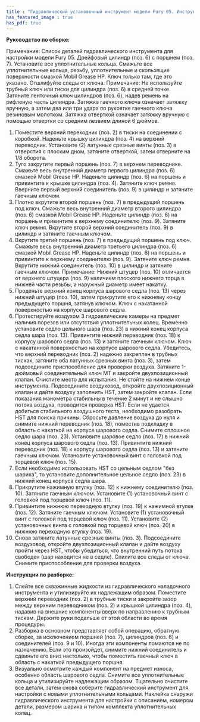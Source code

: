 ```yaml
---
title : "Гидравлический установочный инструмент модели Fury 05. Инструкция по сборке"
has_featured_image : true
has_pdf: true
---
```


**Руководство по сборке:**

Примечание: Список деталей гидравлического инструмента для настройки модели Fury 05.
Дрейфовый цилиндр (поз. 6) с поршнем (поз. 7). Установите все уплотнительные кольца. Смажьте все уплотнительные кольца, резьбу, уплотнительные и скользящие поверхности смазкой Mobil Grease HP. Ключ только там, где это указано. Отшлифуйте следы от ключа. Примечание: Не используйте трубный ключ или тиски для цилиндра (поз. 6) в средней точке. Затяните ленточный ключ цилиндров (поз. 6), надев ремень на рифленую часть цилиндра. Затяжка гаечного ключа означает затяжку вручную, а затем два или три удара по рукоятке гаечного ключа резиновым молотком. Затяжка отверткой означает затяжку вручную с помощью отвертки со средним лезвием длиной 6 дюймов.

1. Поместите верхний переходник (поз. 2) в тиски на соединении с коробкой. Наденьте крышку цилиндра (поз. 4) на верхний переводник. Установите (2) латунные срезные винты (поз. 3) в отверстия с плоским дном, затяните отверткой, затем отверните на 1/8 оборота.
2. Туго закрутите первый поршень (поз. 7) в верхнем переводнике. Смажьте весь внутренний диаметр первого цилиндра (поз. 6) смазкой Mobil Grease HP. Наденьте цилиндр (поз. 6) на поршень и привинтите к крышке цилиндра (поз. 4). Затяните ключ ремня. Вверните первый верхний соединитель (поз. 9) в цилиндр и затяните гаечным ключом.
3. Плотно вкрутите второй поршень (поз. 7) в предыдущий поршень под ключ. Смажьте весь внутренний диаметр второго цилиндра (поз. 6) смазкой Mobil Grease HP. Наденьте цилиндр (поз. 6) на поршень и привинтите к верхнему соединителю (поз. 9). Затяните ключ ремня. Вкрутите второй верхний соединитель (поз. 9) в цилиндр и затяните гаечным ключом.
4. Вкрутите третий поршень (поз. 7) в предыдущий поршень под ключ. Смажьте весь внутренний диаметр третьего цилиндра (поз. 6) смазкой Mobil Grease HP. Наденьте цилиндр (поз. 6) на поршень и привинтите к верхнему соединителю (поз. 9). Затяните ключ ремня. Вкрутите нижний соединитель (поз. 10) в цилиндр и затяните гаечным ключом. Примечание: Нижний штуцер (поз. 10) отличается от верхнего штуцера (поз. 9) наличием плоского нижнего торца в нижней части резьбы, а наружный диаметр имеет накатку.
5. Проденьте верхний конец корпуса шарового седла (поз. 13) через нижний штуцер (поз. 10), затем прикрутите его к нижнему концу предыдущего поршня, затянув ключом. Ключ с накатанной поверхностью на корпусе шарового седла.
6. Протестируйте воздухом 3 гидравлические камеры на предмет наличия порезов или отсутствия уплотнительных колец. Временно установите седло цельного шара (поз. 23) в нижний конец корпуса седла шара (поз. 13). Привинтите нижний переводник (поз. 18) к корпусу шарового седла (поз. 13) и затяните гаечным ключом. Ключ с накатанной поверхностью на корпусе шарового седла. Убедитесь, что верхний переводник (поз. 2) надежно закреплен в трубных тисках, затяните оба латунных срезных винта (поз. 3), затем подсоедините приспособление для проверки воздуха. Затяните 1-дюймовый соединительный ключ MT и закройте двухпозиционный клапан. Очистите место для испытания. Не стойте на нижнем конце инструмента. Подсоедините воздуховод, откройте двухпозиционный клапан и дайте воздуху заполнить HST, затем закройте клапан. Если показания манометра стабильны в течение 2 минут и не слышно потока воздуха, проводится проверка HST. Если не удается добиться стабильного воздушного теста, необходимо разобрать HST для поиска причины. Сбросьте давление воздуха до нуля и снимите нижний переводник (поз. 18), поместив подкладку в область с накаткой на корпусе шарового седла. Снимите сплошное седло шара (поз. 23). Установите шаровое седло (поз. 17) в нижний конец корпуса шарового седла (поз. 13). Привинтите нижний переводник (поз. 18) к корпусу шарового седла (поз. 13) и затяните гаечным ключом. Установите установочный винт с головкой под торцевой ключ (поз. 15).
7. Если необходимо использовать HST со цельным седлом "без шарика", то установите дополнительное цельное седло (поз. 23) в нижний конец корпуса седла шара.
8. Прикрутите нажимную втулку (поз. 12) к нижнему соединителю (поз. 10). Затяните гаечным ключом. Установите (1) установочный винт с головкой под торцевой ключ (поз. 11).
9. Привинтите нижнюю переходную втулку (поз. 19) к нажимной втулке (поз. 12). Затяните гаечным ключом. Установите (1) установочный винт с головкой под торцевой ключ (поз. 11). Установите (2) установочных винта с головкой под торцевой ключ (поз. 20) в нижнюю переходную втулку (поз. 19).
10. Снова затяните латунные срезные винты (поз. 3). Подсоедините воздуховод, откройте двухпозиционный клапан и дайте воздуху пройти через HST, чтобы убедиться, что внутренний путь потока свободен (шар находится не в седле). Спилите все следы от ключа. Снимите приспособление для проверки воздуха.

**Инструкции по разборке:**

1. Слейте все скважинные жидкости из гидравлического наладочного инструмента и утилизируйте их надлежащим образом. Поместите верхний переводник (поз. 2) в трубные тиски и закройте зазор между верхним переводником (поз. 2) и крышкой цилиндра (поз. 4), надавив на внешние компоненты вверх по направлению к трубным тискам. Держите руки подальше от этой области во время процедуры.
2. Разборка в основном представляет собой операцию, обратную сборке, за исключением поршней (поз. 7), цилиндров (поз. 6) и соединителей (поз. 9 и 10). Иногда эти компоненты ломаются не по назначению. Если это произойдет, снимите нижний соединитель и сдвиньте его вниз настолько, чтобы поместить гаечный ключ в область с накаткой предыдущего поршня.
3. Визуально осмотрите каждый компонент на предмет износа, особенно область шарового седла. Снимите все уплотнительные кольца и утилизируйте надлежащим образом. Тщательно очистите все детали, затем снова соберите гидравлический инструмент для настройки с новыми уплотнительными кольцами. Наклейка снаружи гидравлического инструмента для настройки с описанием, номером детали, размером шарика и типом комплекта уплотнительных колец.
